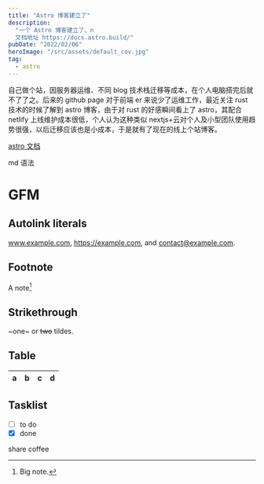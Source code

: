```yaml
---
title: "Astro 博客建立了"
description: 
  "一个 Astro 博客建立了、n
  文档地址 https://docs.astro.build/"
pubDate: "2022/02/06"
heroImage: "/src/assets/default_cov.jpg"
tag:
  - astro
---
```


自己做个站，因服务器运维、不同 blog 技术栈迁移等成本，在个人电脑搭完后就不了了之。后来的 github page 对于前端 er 来说少了运维工作，最近关注 rust 技术的时候了解到 astro 博客，由于对 rust 的好感瞬间看上了 astro，其配合 netlify 上线维护成本很低，个人认为这种类似 nextjs+云对个人及小型团队使用趋势很强，以后迁移应该也是小成本，于是就有了现在的线上个站博客。  

<a href="https://docs.astro.build/zh-cn/getting-started/" target="_blank">astro 文档</a>  

md 语法  
# GFM

## Autolink literals

www.example.com, https://example.com, and contact@example.com.

## Footnote

A note[^1]

[^1]: Big note.

## Strikethrough

~one~ or ~~two~~ tildes.

## Table

| a | b  |  c |  d  |
| - | :- | -: | :-: |

## Tasklist

* [ ] to do
* [x] done

share coffee  
